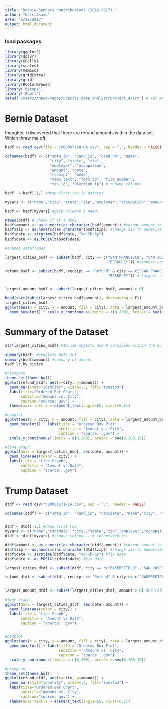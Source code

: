 ```yaml
---
title: "Bernie Sanders contributions (2016-2017)."
author: "Kris Anaya"
date: "5/22/2017"
output: html_document
---
```


### load packages
```r
library(ggplot2)
library(dplyr)
library(GGally)
library(scales)
library(memisc)
library(gridExtra)
library(grid)
library(RColorBrewer)
library('bitops')
library('RCurl')
setwd("/Users/Anaya/repos/udacity_data_analyst/project_4/src") # set my directory. 
```

# Bernie Dataset

thoughts: I discovered that there are refund amounts within the data set. Which threw me off.

```r


bsdf <- read.csv(file = "P60007168-CA.csv", sep = ",", header = FALSE)

colnames(bsdf) <- c("cmte_id", "cand_id", "cand_nm", "name",
                    "city", "state", "zip", 
                    "employer", "occupation",
                    "amount", "date",
                    "receipt", "memo",
                    "memo_text", "form_tp", "file_number",
                    "tan_id", "election_tp") # rename columns 

bsdf  = bsdf[-1,] #drop first row in dataset

myvars <- c("name","city","state","zip","employer","occupation","amount","date","receipt") #create data columns

bsdf <- bsdf[myvars] #pick columns I need. 

names(bsdf) # check if it's okay
bsdf$amount <- as.numeric(as.character(bsdf$amount)) #change amount to numeric
bsdf$zip <- as.numeric(as.character(bsdf$zip)) #change zip to numeric#change date
bsdf$date <- strptime(bsdf$date, "%d-%b-%y")
bsdf$date <- as.POSIXlt(bsdf$date)

#subset dataframes 

largest_cities_bsdf <- subset(bsdf, city == c("SAN FRANCISCO", "SAN JOSE", "LOS ANGELES","SACRAMENTO","SAN DIEGO", "OAKLAND",
                                              "BERKELEY")) #sanders contributions in bigger cities

refund_bsdf <- subset(bsdf, receipt == "Refund" & city == c("SAN FRANCISCO", "SAN JOSE", "LOS ANGELES","SACRAMENTO","SAN DIEGO", "OAKLAND",
                                              "BERKELEY")) # largest cities who obtained a refund.


largest_amount_bsdf <- subset(largest_cities_bsdf, amount > 0)

head(sort(table(largest_cities_bsdf$amount), decreasing = F))
largest_cities_bsdf
ggplot(aes(x = city, y = amount, fill = city), data = largest_amount_bsdf) +
  geom_boxplot() + scale_y_continuous(limits = c(0,200), breaks = seq(0,200,10))

```

# Summary of the Dataset


```r
str(largest_cities_bsdf) #19,118 objects and 9 varaibles within the summary.

summary(bsdf) #complete data set
summary(bsdf$amount) #summary of amount 
bsdf.lc_by_cities
```

```r


#hisogram
theme_set(theme_bw())
ggplot(refund_bsdf, aes(x=city, y=amount)) + 
  geom_bar(stat="identity", width=.5, fill="tomato3") + 
  labs(title="Ordered Bar Chart", 
       subtitle="Amount vs. City", 
       caption="source: gov") + 
  theme(axis.text.x = element_text(angle=65, vjust=0.6))

#boxplot
ggplot(aes(x = city, y = amount, fill = city), data = largest_amount_bsdf) +
  geom_boxplot() + labs(title = "Ordered Box Plot", 
                        subtitle = "Amount vs. City", 
                        caption = "source: .gov") + 
  scale_y_continuous(limits = c(0,200), breaks = seq(0,200,10))

#line graph
ggplot(data = largest_cities_bsdf, aes(date, amount)) + 
  geom_line(aes(color = city)) + 
  labs(title = "Line Graph", 
       subtitle = "Amount vs Date", 
       caption = "source: .gov") 
```


# Trump Dataset
```r
dtdf <- read.csv("P80001571-CA.csv", sep = ",", header = FALSE)

colnames(dtdf) <- c("cmte_id", "cand_id", "canidate", "name","city", "state", "zip", "employer", "occupation", "amount", "date","receipt", "memo","memo_text", "form_tp", "file_number","tran_id", "election_tp") # rename columns 


dtdf = dtdf[-1,] #drop first row
myvars <- c("name","canidate","city","state","zip","employer","occupation","amount","date","receipt") #create data columns
dtdf <- dtdf[myvars] #choose columns i'm interested in.

dtdf$amount <- as.numeric(as.character(dtdf$amount)) #change amount to numeric
dtdf$zip <- as.numeric(as.character(dtdf$zip)) #change zip to numeric#change date
dtdf$date <- strptime(dtdf$date, "%d-%b-%y") #fix date
dtdf$date <- as.POSIXlt(dtdf$date) #fix date

largest_cities_dtdf <- subset(dtdf, city == c("BAKERSFIELD", "SAN JOSE", "LOS ANGELES","SACRAMENTO","SAN DIEGO", "HUNTINGTON BEACH")) #sanders contributions in bigger cities

refund_dtdf <- subset(dtdf, receipt == "Refund" & city == c("BAKERSFIELD", "SAN JOSE", "LOS ANGELES","SACRAMENTO","SAN DIEGO", "HUNTINGTON BEACH"))  # largest cities who obtained a refund.


largest_amount_dtdf <- subset(largest_cities_dtdf, amount > 0) #no refunds in dataset. 

#line graph
ggplot(data = largest_cities_dtdf, aes(date, amount)) + 
  geom_line(aes(color = city)) + 
  labs(title = "Line Graph", 
       subtitle = "Amount vs Date", 
       caption = "source: .gov") 


#boxplot
ggplot(aes(x = city, y = amount, fill = city), data = largest_amount_dtdf) +
  geom_boxplot() + labs(title = "Ordered Box Plot", 
                        subtitle = "Amount vs. City", 
                        caption = "source: .gov") + 
  scale_y_continuous(limits = c(0,200), breaks = seq(0,200,10))

#hisogram
theme_set(theme_bw())
ggplot(refund_dtdf, aes(x=city, y=amount)) + 
  geom_bar(stat="identity", width=.5, fill="tomato3") + 
  labs(title="Ordered Bar Chart", 
       subtitle="Amount vs. City", 
       caption="source: gov") + 
  theme(axis.text.x = element_text(angle=65, vjust=0.6))
```

